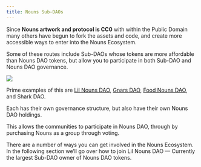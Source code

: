 ```yaml
---
title: Nouns Sub-DAOs
---
```


Since **Nouns artwork and protocol is CC0** with within the Public Domain many others have begun to fork the assets and code, and create more accessible ways to enter into the Nouns Ecosystem.

Some of these routes include Sub-DAOs whose tokens are more affordable than Nouns DAO tokens, but allow you to participate in both Sub-DAO and Nouns DAO governance.

![](/assets/nouniverse.png)

Prime examples of this are [Lil Nouns DAO](https://lilnouns.wtf/), [Gnars DAO](https://gnars.wtf/), [Food Nouns DAO](https://www.foodnouns.wtf/), and Shark DAO.&#x20;

Each has their own governance structure, but also have their own Nouns DAO holdings.

This allows the communities to participate in Nouns DAO, through <Nutshell children="fractional ownership," glossaryEntry="content/glossary/fractional_ownership.mdx" /> by purchasing Nouns as a group through voting.

There are a number of ways you can get involved in the Nouns Ecosystem. In the following section we’ll go over how to join Lil Nouns DAO — Currently the largest Sub-DAO owner of Nouns DAO tokens.
